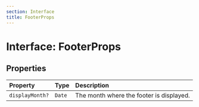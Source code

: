 ```yaml
---
section: Interface
title: FooterProps
---
```


# Interface: FooterProps

## Properties

| Property | Type | Description |
| :------ | :------ | :------ |
| `displayMonth?` | `Date` | The month where the footer is displayed. |
